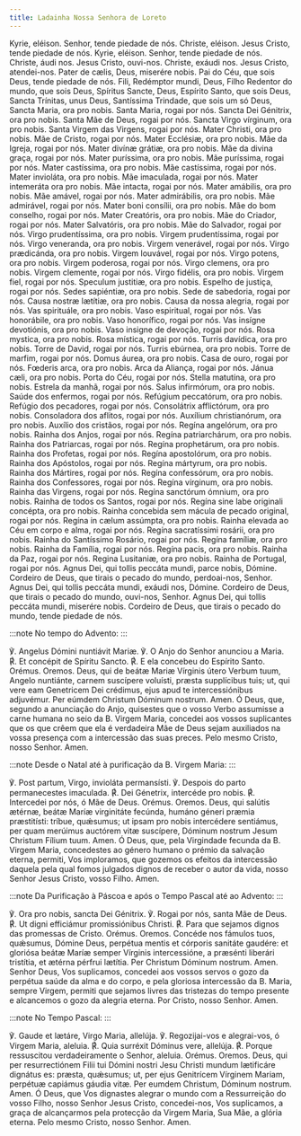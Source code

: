 ```yaml
---
title: Ladainha Nossa Senhora de Loreto
---
```


<div class="side-by-side not-content">
  <span>Kyrie, eléison.</span>
  <span>Senhor, tende piedade de nós.</span>
  <span>Christe, eléison.</span>
  <span>Jesus Cristo, tende piedade de nós.</span>
  <span>Kyrie, eléison.</span>
  <span>Senhor, tende piedade de nós.</span>
  <span>Christe, áudi nos.</span>
  <span>Jesus Cristo, ouvi-nos.</span>
  <span>Christe, exáudi nos.</span>
  <span>Jesus Cristo, atendei-nos.</span>
  <span>Pater de cælis, Deus, miserére nobis.</span>
  <span>Pai do Céu, que sois Deus, tende piedade de nós.</span>
  <span>Fili, Redémptor mundi, Deus,</span>
  <span>Filho Redentor do mundo, que sois Deus,</span>
  <span>Spíritus Sancte, Deus,</span>
  <span>Espírito Santo, que sois Deus,</span>
  <span>Sancta Trínitas, unus Deus,</span>
  <span>Santíssima Trindade, que sois um só Deus,</span>
  <span>Sancta Maria, ora pro nobis.</span>
  <span>Santa Maria, rogai por nós.</span>
  <span>Sancta Dei Génitrix, ora pro nobis.</span>
  <span>Santa Mãe de Deus, rogai por nós.</span>
  <span>Sancta Virgo vírginum, ora pro nobis.</span>
  <span>Santa Virgem das Virgens, rogai por nós.</span>
  <span>Mater Christi, ora pro nobis.</span>
  <span>Mãe de Cristo, rogai por nós.</span>
  <span>Mater Ecclésiæ, ora pro nobis.</span>
  <span>Mãe da Igreja, rogai por nós.</span>
  <span>Mater divínæ grátiæ, ora pro nobis.</span>
  <span>Mãe da divina graça, rogai por nós.</span>
  <span>Mater puríssima, ora pro nobis.</span>
  <span>Mãe puríssima, rogai por nós.</span>
  <span>Mater castíssima, ora pro nobis.</span>
  <span>Mãe castíssima, rogai por nós.</span>
  <span>Mater invioláta, ora pro nobis.</span>
  <span>Mãe imaculada, rogai por nós.</span>
  <span>Mater intemeráta ora pro nobis.</span>
  <span>Mãe intacta, rogai por nós.</span>
  <span>Mater amábilis, ora pro nobis.</span>
  <span>Mãe amável, rogai por nós.</span>
  <span>Mater admirábilis, ora pro nobis.</span>
  <span>Mãe admirável, rogai por nós.</span>
  <span>Mater boni consílii, ora pro nobis.</span>
  <span>Mãe do bom conselho, rogai por nós.</span>
  <span>Mater Creatóris, ora pro nobis.</span>
  <span>Mãe do Criador, rogai por nós.</span>
  <span>Mater Salvatóris, ora pro nobis.</span>
  <span>Mãe do Salvador, rogai por nós.</span>
  <span>Virgo prudentíssima, ora pro nobis.</span>
  <span>Virgem prudentíssima, rogai por nós.</span>
  <span>Virgo veneranda, ora pro nobis.</span>
  <span>Virgem venerável, rogai por nós.</span>
  <span>Virgo prædicánda, ora pro nobis.</span>
  <span>Virgem louvável, rogai por nós.</span>
  <span>Virgo potens, ora pro nobis.</span>
  <span>Virgem poderosa, rogai por nós.</span>
  <span>Virgo clemens, ora pro nobis.</span>
  <span>Virgem clemente, rogai por nós.</span>
  <span>Virgo fidélis, ora pro nobis.</span>
  <span>Virgem fiel, rogai por nós.</span>
  <span>Speculum justitiæ, ora pro nobis.</span>
  <span>Espelho de justiça, rogai por nós.</span>
  <span>Sedes sapiéntiæ, ora pro nobis.</span>
  <span>Sede de sabedoria, rogai por nós.</span>
  <span>Causa nostræ lætítiæ, ora pro nobis.</span>
  <span>Causa da nossa alegria, rogai por nós.</span>
  <span>Vas spirituále, ora pro nobis.</span>
  <span>Vaso espiritual, rogai por nós.</span>
  <span>Vas honorábile, ora pro nobis.</span>
  <span>Vaso honorífico, rogai por nós.</span>
  <span>Vas insígne devotiónis, ora pro nobis.</span>
  <span>Vaso insigne de devoção, rogai por nós.</span>
  <span>Rosa mystica, ora pro nobis.</span>
  <span>Rosa mística, rogai por nós.</span>
  <span>Turris davídica, ora pro nobis.</span>
  <span>Torre de David, rogai por nós.</span>
  <span>Turris ebúrnea, ora pro nobis.</span>
  <span>Torre de marfim, rogai por nós.</span>
  <span>Domus áurea, ora pro nobis.</span>
  <span>Casa de ouro, rogai por nós.</span>
  <span>Fœderis arca, ora pro nobis.</span>
  <span>Arca da Aliança, rogai por nós.</span>
  <span>Jánua cæli, ora pro nobis.</span>
  <span>Porta do Céu, rogai por nós.</span>
  <span>Stella matutína, ora pro nobis.</span>
  <span>Estrela da manhã, rogai por nós.</span>
  <span>Salus infirmórum, ora pro nobis.</span>
  <span>Saúde dos enfermos, rogai por nós.</span>
  <span>Refúgium peccatórum, ora pro nobis.</span>
  <span>Refúgio dos pecadores, rogai por nós.</span>
  <span>Consolátrix afflictórum, ora pro nobis.</span>
  <span>Consoladora dos aflitos, rogai por nós.</span>
  <span>Auxílium christianórum, ora pro nobis.</span>
  <span>Auxílio dos cristãos, rogai por nós.</span>
  <span>Regína angelórum, ora pro nobis.</span>
  <span>Rainha dos Anjos, rogai por nós.</span>
  <span>Regína patriarchárum, ora pro nobis.</span>
  <span>Rainha dos Patriarcas, rogai por nós.</span>
  <span>Regína prophetárum, ora pro nobis.</span>
  <span>Rainha dos Profetas, rogai por nós.</span>
  <span>Regína apostolórum, ora pro nobis.</span>
  <span>Rainha dos Apóstolos, rogai por nós.</span>
  <span>Regína mártyrum, ora pro nobis.</span>
  <span>Rainha dos Mártires, rogai por nós.</span>
  <span>Regína confessórum, ora pro nobis.</span>
  <span>Rainha dos Confessores, rogai por nós.</span>
  <span>Regína vírginum, ora pro nobis.</span>
  <span>Rainha das Virgens, rogai por nós.</span>
  <span>Regína sanctórum ómnium, ora pro nobis.</span>
  <span>Rainha de todos os Santos, rogai por nós.</span>
  <span>Regína sine labe originali concépta, ora pro nobis.</span>
  <span>Rainha concebida sem mácula de pecado original, rogai por nós.</span>
  <span>Regína in cælum assúmpta, ora pro nobis.</span>
  <span>Rainha elevada ao Céu em corpo e alma, rogai por nós.</span>
  <span>Regína sacratíssimi rosárii, ora pro nobis.</span>
  <span>Rainha do Santíssimo Rosário, rogai por nós.</span>
  <span>Regína famíliæ, ora pro nobis.</span>
  <span>Rainha da Família, rogai por nós.</span>
  <span>Regína pacis, ora pro nobis.</span>
  <span>Rainha da Paz, rogai por nós.</span>
  <span>Regina Lusitaniæ, ora pro nobis.</span>
  <span>Rainha de Portugal, rogai por nós.</span>
  <span>Agnus Dei, qui tollis peccáta mundi, parce nobis, Dómine.</span>
  <span>
    Cordeiro de Deus, que tirais o pecado do mundo, perdoai-nos, Senhor.
  </span>
  <span>Agnus Dei, qui tollis peccáta mundi, exáudi nos, Dómine.</span>
  <span>Cordeiro de Deus, que tirais o pecado do mundo, ouvi-nos, Senhor.</span>
  <span>Agnus Dei, qui tollis peccáta mundi, miserére nobis.</span>
  <span>
    Cordeiro de Deus, que tirais o pecado do mundo, tende piedade de nós.
  </span>
</div>

:::note
No tempo do Advento:
:::

<div class="side-by-side not-content">
  <span>℣. Angelus Dómini nuntiávit Mariæ.</span>
  <span>℣. O Anjo do Senhor anunciou a Maria.</span>
  <span>
    <span class="text-red-500">℟.</span> Et concépit de Spíritu Sancto.
  </span>
  <span>
    <span class="text-red-500">℟.</span> E ela concebeu do Espírito Santo.
  </span>
  <span class="text-red-500 text-center">Orémus.</span>
  <span class="text-red-500 text-center">Oremos.</span>
  <span>
    Deus, qui de beátæ Mariæ Vírginis útero Verbum tuum, Angelo nuntiánte,
    carnem suscípere voluísti, præsta supplícibus tuis; ut, qui vere eam
    Genetricem Dei crédimus, ejus apud te intercessiónibus adjuvémur. Per eúmdem
    Christum Dóminum nostrum. Amen.
  </span>
  <span>
    Ó Deus, que, segundo a anunciação do Anjo, quisestes que o vosso Verbo
    assumisse a carne humana no seio da B. Virgem Maria, concedei aos vossos
    suplicantes que os que crêem que ela é verdadeira Mãe de Deus sejam
    auxiliados na vossa presença com a intercessão das suas preces. Pelo mesmo
    Cristo, nosso Senhor. Amen.
  </span>
</div>

:::note
Desde o Natal até à purificação da B. Virgem Maria:
:::

<div class="side-by-side not-content">
  <span>℣. Post partum, Virgo, invioláta permansísti.</span>
  <span>℣. Despois do parto permanecestes imaculada.</span>
  <span>
    <span class="text-red-500">℟.</span> Dei Génetrix, intercéde pro nobis.
  </span>
  <span>
    <span class="text-red-500">℟.</span> Intercedei por nós, ó Mãe de Deus.
  </span>
  <span class="text-red-500 text-center">Orémus.</span>
  <span class="text-red-500 text-center">Oremos.</span>
  <span>
    Deus, qui salútis ætérnæ, beátæ Maríæ virginitáte fecúnda, humáno géneri
    præmia præstitísti: tríbue, quǽsumus; ut ipsam pro nobis intercédere
    sentiámus, per quam merúimus auctórem vitæ suscípere, Dóminum nostrum Jesum
    Christum Fílium tuum. Amen.
  </span>
  <span>
    Ó Deus, que, pela Virgindade fecunda da B. Virgem Maria, concedestes ao
    género humano o prémio da salvação eterna, permiti, Vos imploramos, que
    gozemos os efeitos da intercessão daquela pela qual fomos julgados dignos de
    receber o autor da vida, nosso Senhor Jesus Cristo, vosso Filho. Amen.
  </span>
</div>

:::note
Da Purificação à Páscoa e após o Tempo Pascal até ao Advento:
:::

<div class="side-by-side not-content">
  <span>℣. Ora pro nobis, sancta Dei Génitrix.</span>
  <span>℣. Rogai por nós, santa Mãe de Deus.</span>
  <span>
    <span class="text-red-500">℟.</span> Ut digni efficiámur promissiónibus
    Christi.
  </span>
  <span>
    <span class="text-red-500">℟.</span> Para que sejamos dignos das promessas
    de Cristo.
  </span>
  <span class="text-red-500 text-center">Orémus.</span>
  <span class="text-red-500 text-center">Oremos.</span>
  <span>
    Concéde nos fámulos tuos, quǽsumus, Dómine Deus, perpétua mentis et córporis
    sanitáte gaudére: et gloriósa beátæ Maríæ semper Vírginis intercessióne, a
    præsénti liberári tristítia, et ætérna pérfrui lætítia. Per Christum Dóminum
    nostrum. Amen.
  </span>
  <span>
    Senhor Deus, Vos suplicamos, concedei aos vossos servos o gozo da perpétua
    saúde da alma e do corpo, e pela gloriosa intercessão da B. Maria, sempre
    Virgem, permiti que sejamos livres das tristezas do tempo presente e
    alcancemos o gozo da alegria eterna. Por Cristo, nosso Senhor. Amen.
  </span>
</div>

:::note
No Tempo Pascal:
:::

<div class="side-by-side not-content">
  <span>℣. Gaude et lætáre, Virgo Maria, allelúja.</span>
  <span>℣. Regozijai-vos e alegrai-vos, ó Virgem Maria, aleluia.</span>
  <span>
    <span class="text-red-500">℟.</span> Quia surréxit Dóminus vere, allelúja.
  </span>
  <span>
    <span class="text-red-500">℟.</span> Porque ressuscitou verdadeiramente o
    Senhor, aleluia.
  </span>
  <span class="text-red-500 text-center">Orémus.</span>
  <span class="text-red-500 text-center">Oremos.</span>
  <span>
    Deus, qui per resurrectiónem Filii tui Dómini nostri Jesu Christi mundum
    lætificáre dignátus es: præsta, quǽsumus; ut, per ejus Genitrícem Vírginem
    Mariam, perpétuæ capiámus gáudia vitæ. Per eumdem Christum, Dóminum nostrum.
    Amen.
  </span>
  <span>
    Ó Deus, que Vos dignastes alegrar o mundo com a Ressurreição do vosso Filho,
    nosso Senhor Jesus Cristo, concedei-nos, Vos suplicamos, a graça de
    alcançarmos pela protecção da Virgem Maria, Sua Mãe, a glória eterna. Pelo
    mesmo Cristo, nosso Senhor. Amen.
  </span>
</div>
